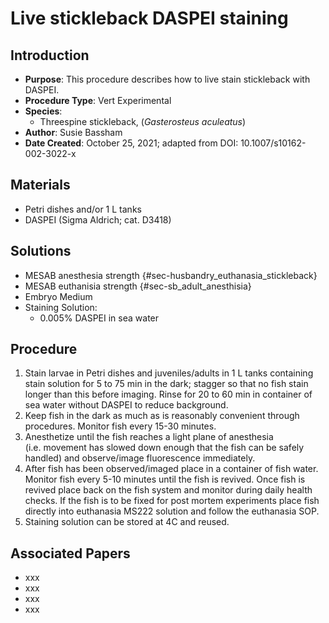 # Live stickleback DASPEI staining {#sec-vert_exp_live_daspei_SB}

## Introduction

-   **Purpose**: This procedure describes how to live stain stickleback with DASPEI.
-   **Procedure Type**: Vert Experimental
-   **Species**:
    -   Threespine stickleback, (*Gasterosteus aculeatus*)
-   **Author**: Susie Bassham
-   **Date Created**: October 25, 2021; adapted from DOI: 10.1007/s10162-002-3022-x

## Materials

-   Petri dishes and/or 1 L tanks
-   DASPEI (Sigma Aldrich; cat. D3418)

## Solutions

-   MESAB anesthesia strength {#sec-husbandry_euthanasia_stickleback}
-   MESAB euthanisia strength {#sec-sb_adult_anesthisia}
-   Embryo Medium\
-   Staining Solution:
    -   0.005% DASPEI in sea water

## Procedure

1.  Stain larvae in Petri dishes and juveniles/adults in 1 L tanks containing stain solution for 5 to 75 min in the dark; stagger so that no fish stain longer than this before imaging. Rinse for 20 to 60 min in container of sea water without DASPEI to reduce background.
2.  Keep fish in the dark as much as is reasonably convenient through procedures. Monitor fish every 15-30 minutes.
3.  Anesthetize until the fish reaches a light plane of anesthesia (i.e. movement has slowed down enough that the fish can be safely handled) and observe/image fluorescence immediately.
4.  After fish has been observed/imaged place in a container of fish water. Monitor fish every 5-10 minutes until the fish is revived. Once fish is revived place back on the fish system and monitor during daily health checks. If the fish is to be fixed for post mortem experiments place fish directly into euthanasia MS222 solution and follow the euthanasia SOP.
5.  Staining solution can be stored at 4C and reused.

## Associated Papers

-   xxx
-   xxx
-   xxx
-   xxx
